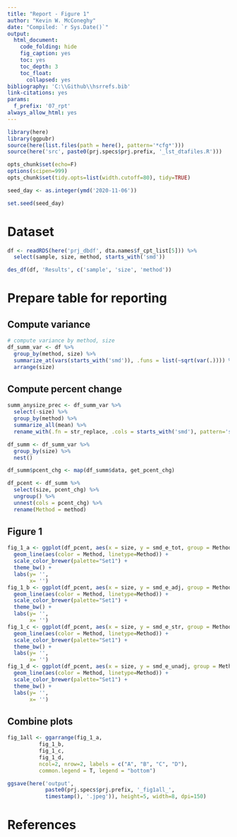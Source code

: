 ```yaml
---
title: "Report - Figure 1"
author: "Kevin W. McConeghy"
date: "Compiled: `r Sys.Date()`"
output:
  html_document:
    code_folding: hide
    fig_caption: yes
    toc: yes
    toc_depth: 3
    toc_float:
      collapsed: yes
bibliography: 'C:\\Github\\hsrrefs.bib'
link-citations: yes
params:
  f_prefix: '07_rpt'
always_allow_html: yes
---
```


```r
library(here)
library(ggpubr)
source(here(list.files(path = here(), pattern='*cfg*')))
source(here('src', paste0(prj.specs$prj.prefix, '_lst_dtafiles.R')))

opts_chunk$set(echo=F) 
options(scipen=999)
opts_chunk$set(tidy.opts=list(width.cutoff=80), tidy=TRUE)

seed_day <- as.integer(ymd('2020-11-06'))

set.seed(seed_day)
```


# Dataset  

```r
df <- readRDS(here('prj_dbdf', dta.names$f_cpt_list[5])) %>%
  select(sample, size, method, starts_with('smd'))

des_df(df, 'Results', c('sample', 'size', 'method'))
```

# Prepare table for reporting  

## Compute variance  

```r
# compute variance by method, size
df_summ_var <- df %>%
  group_by(method, size) %>%
  summarize_at(vars(starts_with('smd')), .funs = list(~sqrt(var(.)))) %>%
  arrange(size)
```

## Compute percent change  

```r
summ_anysize_prec <- df_summ_var %>%
  select(-size) %>%
  group_by(method) %>%
  summarize_all(mean) %>%
  rename_with(.fn = str_replace, .cols = starts_with('smd'), pattern='smd_', replacement = 'prec_')

df_summ <- df_summ_var %>%
  group_by(size) %>%
  nest() 

df_summ$pcent_chg <- map(df_summ$data, get_pcent_chg)

df_pcent <- df_summ %>%
  select(size, pcent_chg) %>%
  ungroup() %>%
  unnest(cols = pcent_chg) %>%
  rename(Method = method)
```

## Figure 1  

```r

fig_1_a <- ggplot(df_pcent, aes(x = size, y = smd_e_tot, group = Method)) +
  geom_line(aes(color = Method, linetype=Method)) +
  scale_color_brewer(palette="Set1") +
  theme_bw() + 
  labs(y= '',
       x= '') 
fig_1_b <- ggplot(df_pcent, aes(x = size, y = smd_e_adj, group = Method)) +
  geom_line(aes(color = Method, linetype=Method)) +
  scale_color_brewer(palette="Set1") +
  theme_bw() + 
  labs(y= '',
       x= '') 
fig_1_c <- ggplot(df_pcent, aes(x = size, y = smd_e_str, group = Method)) +
  geom_line(aes(color = Method, linetype=Method)) +
  scale_color_brewer(palette="Set1") +
  theme_bw() + 
  labs(y= '',
       x= '') 
fig_1_d <- ggplot(df_pcent, aes(x = size, y = smd_e_unadj, group = Method)) +
  geom_line(aes(color = Method, linetype=Method)) +
  scale_color_brewer(palette="Set1") +
  theme_bw() + 
  labs(y= '',
       x= '') 
```

## Combine plots  

```r
fig_1all <- ggarrange(fig_1_a,
          fig_1_b,
          fig_1_c,
          fig_1_d,
          ncol=2, nrow=2, labels = c("A", "B", "C", "D"),
          common.legend = T, legend = "bottom")
```

```r
ggsave(here('output', 
            paste0(prj.specs$prj.prefix, '_fig1all_', 
            timestamp(), '.jpeg')), height=5, width=8, dpi=150)
```

# References  
